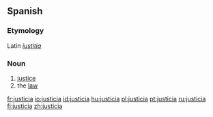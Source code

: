 == Spanish ==
=== Etymology ===
Latin ''[[iustitia]]''

=== Noun ===
{{es-noun-f-unc}}

# [[justice]]
# the [[law]]

[[fr:justicia]]
[[io:justicia]]
[[id:justicia]]
[[hu:justicia]]
[[pl:justicia]]
[[pt:justicia]]
[[ru:justicia]]
[[fi:justicia]]
[[zh:justicia]]